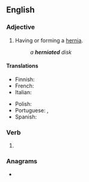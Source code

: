 ==English==

===Adjective===
{{en-adj|-}}

# Having or forming a [[hernia]].
#: ''a '''herniated''' disk''

====Translations====
{{trans-top|having a hernia}}
* Finnish: {{t-needed|fi}}
* French: {{t|fr|hernié}}
* Italian: {{t|it|ernioso}}
{{trans-mid}}
* Polish: {{t-needed|pl}}
* Portuguese: {{t|pt|herniado}}, {{t|pt|hernioso}}
* Spanish: {{t|es|herniado}}
{{trans-bottom}}

===Verb===
{{head|en|verb form}}

# {{en-past of|herniate}}

===Anagrams===
* {{anagrams|en|a=adeehinrt|hardenite|inearthed|inhearted}}